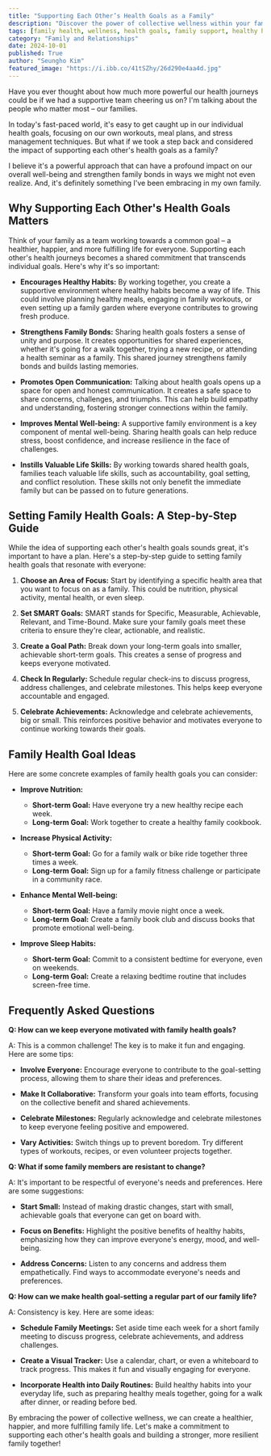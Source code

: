 ```yaml
---
title: "Supporting Each Other’s Health Goals as a Family"
description: "Discover the power of collective wellness within your family. This blog explores how supporting each other's health goals can strengthen family bonds, improve overall well-being, and instill valuable life skills.  Learn how to set family health goals and create a supportive environment for success."
tags: [family health, wellness, health goals, family support, healthy habits, family bonding, mental health, nutrition, physical activity, sleep, goal setting, motivation, family life]
category: "Family and Relationships"
date: 2024-10-01
published: True
author: "Seungho Kim"
featured_image: "https://i.ibb.co/41tSZhy/26d290e4aa4d.jpg"
---
```



Have you ever thought about how much more powerful our health journeys could be if we had a supportive team cheering us on?  I'm talking about the people who matter most – our families.  

In today's fast-paced world, it's easy to get caught up in our individual health goals, focusing on our own workouts, meal plans, and stress management techniques. But what if we took a step back and considered the impact of supporting each other's health goals as a family?

I believe it's a powerful approach that can have a profound impact on our overall well-being and strengthen family bonds in ways we might not even realize.  And, it's definitely something I've been embracing in my own family. 

## Why Supporting Each Other's Health Goals Matters

Think of your family as a team working towards a common goal – a healthier, happier, and more fulfilling life for everyone.  Supporting each other's health journeys becomes a shared commitment that transcends individual goals.  Here's why it's so important:

* **Encourages Healthy Habits:** By working together, you create a supportive environment where healthy habits become a way of life. This could involve planning healthy meals, engaging in family workouts, or even setting up a family garden where everyone contributes to growing fresh produce.

* **Strengthens Family Bonds:**  Sharing health goals fosters a sense of unity and purpose. It creates opportunities for shared experiences, whether it's going for a walk together, trying a new recipe, or attending a health seminar as a family. This shared journey strengthens family bonds and builds lasting memories.

* **Promotes Open Communication:**  Talking about health goals opens up a space for open and honest communication.  It creates a safe space to share concerns, challenges, and triumphs.  This can help build empathy and understanding, fostering stronger connections within the family.

* **Improves Mental Well-being:**  A supportive family environment is a key component of mental well-being.  Sharing health goals can help reduce stress, boost confidence, and increase resilience in the face of challenges.

* **Instills Valuable Life Skills:**  By working towards shared health goals, families teach valuable life skills, such as accountability, goal setting, and conflict resolution. These skills not only benefit the immediate family but can be passed on to future generations.

## Setting Family Health Goals: A Step-by-Step Guide

While the idea of supporting each other's health goals sounds great, it's important to have a plan.  Here's a step-by-step guide to setting family health goals that resonate with everyone:

1. **Choose an Area of Focus:**  Start by identifying a specific health area that you want to focus on as a family. This could be nutrition, physical activity, mental health, or even sleep. 

2. **Set SMART Goals:** SMART stands for Specific, Measurable, Achievable, Relevant, and Time-Bound.  Make sure your family goals meet these criteria to ensure they're clear, actionable, and realistic.

3. **Create a Goal Path:**  Break down your long-term goals into smaller, achievable short-term goals. This creates a sense of progress and keeps everyone motivated.

4. **Check In Regularly:**  Schedule regular check-ins to discuss progress, address challenges, and celebrate milestones. This helps keep everyone accountable and engaged.

5. **Celebrate Achievements:**  Acknowledge and celebrate achievements, big or small. This reinforces positive behavior and motivates everyone to continue working towards their goals.

## Family Health Goal Ideas

Here are some concrete examples of family health goals you can consider:

* **Improve Nutrition:**
    * **Short-term Goal:**  Have everyone try a new healthy recipe each week.
    * **Long-term Goal:**  Work together to create a healthy family cookbook.

* **Increase Physical Activity:**
    * **Short-term Goal:**  Go for a family walk or bike ride together three times a week.
    * **Long-term Goal:**  Sign up for a family fitness challenge or participate in a community race.

* **Enhance Mental Well-being:**
    * **Short-term Goal:**  Have a family movie night once a week.
    * **Long-term Goal:**  Create a family book club and discuss books that promote emotional well-being.

* **Improve Sleep Habits:**
    * **Short-term Goal:**  Commit to a consistent bedtime for everyone, even on weekends.
    * **Long-term Goal:**  Create a relaxing bedtime routine that includes screen-free time.

## Frequently Asked Questions

**Q: How can we keep everyone motivated with family health goals?**

A: This is a common challenge!  The key is to make it fun and engaging.  Here are some tips:

* **Involve Everyone:**  Encourage everyone to contribute to the goal-setting process, allowing them to share their ideas and preferences.

* **Make It Collaborative:**  Transform your goals into team efforts, focusing on the collective benefit and shared achievements.  

* **Celebrate Milestones:**  Regularly acknowledge and celebrate milestones to keep everyone feeling positive and empowered.

* **Vary Activities:**  Switch things up to prevent boredom.  Try different types of workouts, recipes, or even volunteer projects together.

**Q: What if some family members are resistant to change?**

A:  It's important to be respectful of everyone's needs and preferences.  Here are some suggestions:

* **Start Small:**  Instead of making drastic changes, start with small, achievable goals that everyone can get on board with.

* **Focus on Benefits:**  Highlight the positive benefits of healthy habits, emphasizing how they can improve everyone's energy, mood, and well-being.

* **Address Concerns:**  Listen to any concerns and address them empathetically.  Find ways to accommodate everyone's needs and preferences.

**Q: How can we make health goal-setting a regular part of our family life?**

A:  Consistency is key.  Here are some ideas:

* **Schedule Family Meetings:**  Set aside time each week for a short family meeting to discuss progress, celebrate achievements, and address challenges.

* **Create a Visual Tracker:**  Use a calendar, chart, or even a whiteboard to track progress.  This makes it fun and visually engaging for everyone.

* **Incorporate Health into Daily Routines:**  Build healthy habits into your everyday life, such as preparing healthy meals together, going for a walk after dinner, or reading before bed.

By embracing the power of collective wellness, we can create a healthier, happier, and more fulfilling family life.  Let's make a commitment to supporting each other's health goals and building a stronger, more resilient family together!
